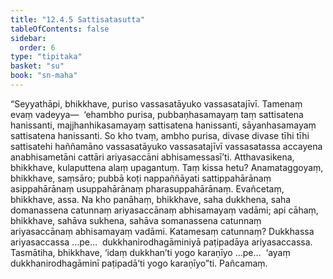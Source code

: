 ```yaml
---
title: "12.4.5 Sattisatasutta"
tableOfContents: false
sidebar:
  order: 6
type: "tipitaka"
basket: "su"
book: "sn-maha"
---
```



<DynamicBreadcrumb />

<Division number="1105" book="sn-maha">

<Paragraph number="2326" book="sn-maha">
“Seyyathāpi, bhikkhave, puriso vassasatāyuko vassasatajīvī. Tamenaṃ evaṃ vadeyya—  ‘ehambho purisa, pubbaṇhasamayaṃ taṃ sattisatena hanissanti, majjhanhikasamayaṃ sattisatena hanissanti, sāyanhasamayaṃ sattisatena hanissanti. So kho tvaṃ, ambho purisa, divase divase tīhi tīhi sattisatehi haññamāno vassasatāyuko vassasatajīvī vassasatassa accayena anabhisametāni cattāri ariyasaccāni abhisamessasī’ti.
</Paragraph>

<Paragraph number="2327" book="sn-maha">
Atthavasikena, bhikkhave, kulaputtena alaṃ upagantuṃ. Taṃ kissa hetu? Anamataggoyaṃ, bhikkhave, saṃsāro; pubbā koṭi nappaññāyati sattippahārānaṃ asippahārānaṃ usuppahārānaṃ pharasuppahārānaṃ. Evañcetaṃ, bhikkhave, assa. Na kho panāhaṃ, bhikkhave, saha dukkhena, saha domanassena catunnaṃ ariyasaccānaṃ abhisamayaṃ vadāmi; api cāhaṃ, bhikkhave, sahāva sukhena, sahāva somanassena catunnaṃ ariyasaccānaṃ abhisamayaṃ vadāmi. Katamesaṃ catunnaṃ? Dukkhassa ariyasaccassa …pe…  dukkhanirodhagāminiyā paṭipadāya ariyasaccassa.
</Paragraph>

<Paragraph number="2328" book="sn-maha">
Tasmātiha, bhikkhave, ‘idaṃ dukkhan’ti yogo karaṇīyo …pe…  ‘ayaṃ dukkhanirodhagāminī paṭipadā’ti yogo karaṇīyo”ti.

</Paragraph>
</Division>

<Paragraph number="2329" type="center" book="sn-maha">
Pañcamaṃ.
</Paragraph>